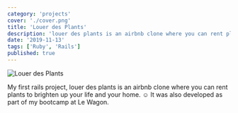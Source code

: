 ```yaml
---
category: 'projects'
cover: './cover.png'
title: 'Louer des Plants'
description: 'louer des plants is an airbnb clone where you can rent plants to brighten up your life and your home.'
date: '2019-11-13'
tags: ['Ruby', 'Rails']
published: true
---
```


![Louer des Plants](cover.png)

My first rails project, louer des plants is an airbnb clone where you can rent plants to brighten up your life and your home. ☺️ It was also developed as part of my bootcamp at Le Wagon.
